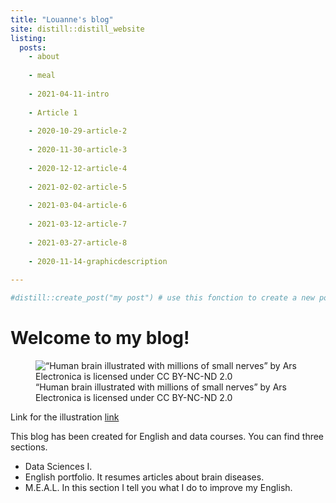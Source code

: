 ```yaml
---
title: "Louanne's blog"
site: distill::distill_website
listing: 
  posts:
    - about
    
    - meal
    
    - 2021-04-11-intro
    
    - Article 1
    
    - 2020-10-29-article-2 
    
    - 2020-11-30-article-3
    
    - 2020-12-12-article-4
    
    - 2021-02-02-article-5
    
    - 2021-03-04-article-6
    
    - 2021-03-12-article-7
    
    - 2021-03-27-article-8
    
    - 2020-11-14-graphicdescription
    
---
```


```r
#distill::create_post("my post") # use this fonction to create a new post
```

# Welcome to my blog!

!["Human brain illustrated with millions of small nerves" by Ars Electronica is licensed under CC BY-NC-ND 2.0](images/cerveau.jpg) 

Link for the illustration [link](https://search.creativecommons.org/photos/6980f97b-53a0-43ee-9552-3dafda431130)

This blog has been created for English and data courses. You can find three sections.

-	Data Sciences I. 
-	English portfolio. It resumes articles about brain diseases. 
-	M.E.A.L. In this section I tell you what I do to improve my English. 


